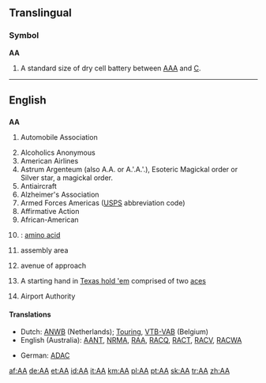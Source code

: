==Translingual==

===Symbol===
'''AA'''

# A standard size of dry cell battery between [[AAA]] and [[C]].

----

==English==

==={{initialism}}===
'''AA'''

# {{UK}} Automobile Association
# Alcoholics Anonymous
# American Airlines
# Astrum Argenteum (also A.A. or A.'.A.'.), Esoteric Magickal order or Silver star, a magickal order.
# Antiaircraft
# Alzheimer's Association
# Armed Forces Americas ([[USPS]] abbreviation code)
# Affirmative Action
# African-American
# {{chemistry}}: [[amino acid]]
# {{military}} assembly area
# {{military}} avenue of approach
# {{poker}} A starting hand in [[Texas hold 'em]] comprised of two [[ace]]s
# {{India}} Airport Authority

====Translations====

{{trans-top|Alcoholics Anonymous}}
{{trans-bottom}}

{{trans-top|American Airlines}}
{{trans-bottom}}

{{trans-top|Esoteric Magickal order Astrum Argenteum, or Silver star, a magickal order}}
{{trans-bottom}}

{{trans-top|Antiaircraft}}
{{trans-bottom}}

{{trans-top|Alzheimer's Association}}
{{trans-bottom}}

{{trans-top|Armed Forces Americas}}
{{trans-bottom}}

{{trans-top|Affirmative Action}}
{{trans-bottom}}

{{trans-top|African-American}}
{{trans-bottom}}

{{checktrans-top}}
<!--This is supposed to be translations, where applicable, for the abbreviations, not the corresponding entity in another country-->
* Dutch: [[ANWB]] (Netherlands); [[Touring]], [[VTB-VAB]] (Belgium)
* English (Australia): [[AANT]], [[NRMA]], [[RAA]], [[RACQ]], [[RACT]], [[RACV]], [[RACWA]]
{{trans-mid}}
* German: [[ADAC]]
{{trans-bottom}}


[[af:AA]]
[[de:AA]]
[[et:AA]]
[[id:AA]]
[[it:AA]]
[[km:AA]]
[[pl:AA]]
[[pt:AA]]
[[sk:AA]]
[[tr:AA]]
[[zh:AA]]